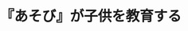 ﻿---
title: "『あそび』が子供を教育する"
category: "環境・社会理工学院"
vol: "23"
interviewee: "仙田 満 "
url: ""
tags: []
pdf: "23-5.pdf"
career: ""
preface: "わたしたちは建築学と一言にいうが、実は建築学のカバーする分野は大変広い。このタイトルにしても、これを見て「なぜ建築学科とあそびが結びつくのか」と思った人もいるだろう。東工大の建築学科には建物の構造だけでなくそれをとりまく様々な空間を研究しているがある。その中の一つであるここ仙田では建築史のほか、人間の行動と空間の関係といったテーマが研究されている。廊下や広場のように、人が歩きまわる空間の形や、子供の教育と空間の関連性など、そのテーマは実に多様である。今回はその中でもユニークな「子供のあそび環境の研究」を取りあげてみた。"
---
